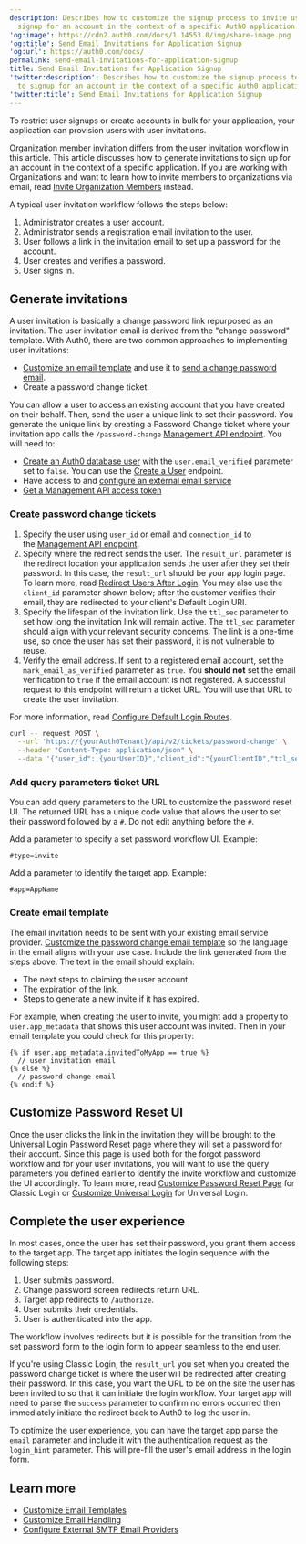 ```yaml
---
description: Describes how to customize the signup process to invite users to
  signup for an account in the context of a specific Auth0 application.
'og:image': https://cdn2.auth0.com/docs/1.14553.0/img/share-image.png
'og:title': Send Email Invitations for Application Signup
'og:url': https://auth0.com/docs/
permalink: send-email-invitations-for-application-signup
title: Send Email Invitations for Application Signup
'twitter:description': Describes how to customize the signup process to invite users
  to signup for an account in the context of a specific Auth0 application.
'twitter:title': Send Email Invitations for Application Signup
---
```

To restrict user signups or create accounts in bulk for your application, your application can provision users with user invitations.

<Warning>

Organization member invitation differs from the user invitation workflow in this article. This article discusses how to generate invitations to sign up for an account in the context of a specific application. If you are working with Organizations and want to learn how to invite members to organizations via email, read [Invite Organization Members](/docs/manage-users/organizations/configure-organizations/invite-members) instead.

</Warning>

A typical user invitation workflow follows the steps below:

1. Administrator creates a user account.
2. Administrator sends a registration email invitation to the user.
3. User follows a link in the invitation email to set up a password for the account.
4. User creates and verifies a password.
5. User signs in.

## Generate invitations

A user invitation is basically a change password link repurposed as an invitation. The user invitation email is derived from the "change password" template. With Auth0, there are two common approaches to implementing user invitations:

* [Customize an email template](/docs/customize/email/email-templates) and use it to [send a change password email](/docs/customize/email/manage-email-flow).
* Create a password change ticket.

You can allow a user to access an existing account that you have created on their behalf. Then, send the user a unique link to set their password. You generate the unique link by creating a Password Change ticket where your invitation app calls the `/password-change` [Management API endpoint](https://auth0.com/docs/api/management/v2/#!/Tickets/post_password_change). You will need to:

* [Create an Auth0 database user](/docs/authenticate/database-connections) with the `user.email_verified` parameter set to `false`. You can use the [Create a User](https://auth0.com/docs/api/management/v2/#!/Users/post_users) endpoint.
* Have access to and [configure an external email service](/docs/customize/email/smtp-email-providers)
* [Get a Management API access token](/docs/secure/tokens/access-tokens/management-api-access-tokens/get-management-api-access-tokens-for-testing)

### Create password change tickets

1. Specify the user using `user_id` or email and `connection_id` to the [Management API endpoint](https://auth0.com/docs/api/management/v2#!/Tickets/post_password_change).
2. Specify where the redirect sends the user. The `result_url` parameter is the redirect location your application sends the user after they set their password. In this case, the `result_url` should be your app login page. To learn more, read [Redirect Users After Login](/docs/authenticate/login/redirect-users-after-login). You may also use the `client_id` parameter shown below; after the customer verifies their email, they are redirected to your client's Default Login URI.
3. Specify the lifespan of the invitation link. Use the `ttl_sec` parameter to set how long the invitation link will remain active. The `ttl_sec` parameter should align with your relevant security concerns. The link is a one-time use, so once the user has set their password, it is not vulnerable to reuse.
4. Verify the email address. If sent to a registered email account, set the `mark_email_as_verified` parameter as `true`. You **should not** set the email verification to `true` if the email account is not registered. A successful request to this endpoint will return a ticket URL. You will use that URL to create the user invitation.

For more information, read [Configure Default Login Routes](/docs/authenticate/login/auth0-universal-login/configure-default-login-routes).

```bash lines
curl -- request POST \
  --url 'https://{yourAuth0Tenant}/api/v2/tickets/password-change' \
  --header "Content-Type: application/json" \
  --data '{"user_id":,{yourUserID}","client_id":"{yourClientID","ttl_sec":0,"mark_email_as_verified":true,"includeEmailInRedirect":false}'
```






### Add query parameters ticket URL

You can add query parameters to the URL to customize the password reset UI. The returned URL has a unique code value that allows the user to set their password followed by a `#`. Do not edit anything before the `#`.

Add a parameter to specify a set password workflow UI. Example:

```http lines
#type=invite
```






Add a parameter to identify the target app. Example:

```http lines
#app=AppName
```






### Create email template

The email invitation needs to be sent with your existing email service provider. [Customize the password change email template](/docs/customize/email/email-templates) so the language in the email aligns with your use case. Include the link generated from the steps above. The text in the email should explain:

* The next steps to claiming the user account.
* The expiration of the link.
* Steps to generate a new invite if it has expired.

For example, when creating the user to invite, you might add a property to `user.app_metadata` that shows this user account was invited. Then in your email template you could check for this property:

```liquid lines
{% if user.app_metadata.invitedToMyApp == true %}
  // user invitation email
{% else %}
  // password change email
{% endif %}
```






## Customize Password Reset UI

Once the user clicks the link in the invitation they will be brought to the <Tooltip tip="Universal Login: Your application redirects to Universal Login, hosted on Auth0's Authorization Server, to verify a user's identity." cta="View Glossary" href="/docs/glossary?term=Universal+Login">Universal Login</Tooltip> Password Reset page where they will set a password for their account. Since this page is used both for the forgot password workflow and for your user invitations, you will want to use the query parameters you defined earlier to identify the invite workflow and customize the UI accordingly. To learn more, read [Customize Password Reset Page](/docs/customize/login-pages/classic-login/customize-password-reset-page) for Classic Login or [Customize Universal Login](/docs/customize/login-pages/universal-login) for Universal Login.

## Complete the user experience

In most cases, once the user has set their password, you grant them access to the target app. The target app initiates the login sequence with the following steps:

1. User submits password.
2. Change password screen redirects return URL.
3. Target app redirects to `/authorize`.
4. User submits their credentials.
5. User is authenticated into the app.

The workflow involves redirects but it is possible for the transition from the set password form to the login form to appear seamless to the end user.

If you're using Classic Login, the `result_url` you set when you created the password change ticket is where the user will be redirected after creating their password. In this case, you want the URL to be on the site the user has been invited to so that it can initiate the login workflow. Your target app will need to parse the `success` parameter to confirm no errors occurred then immediately initiate the redirect back to Auth0 to log the user in.

To optimize the user experience, you can have the target app parse the `email` parameter and include it with the authentication request as the `login_hint` parameter. This will pre-fill the user's email address in the login form.

## Learn more

* [Customize Email Templates](/docs/customize/email/email-templates)
* [Customize Email Handling](/docs/customize/email/manage-email-flow)
* [Configure External SMTP Email Providers](/docs/customize/email/smtp-email-providers)
